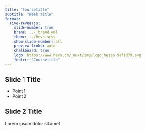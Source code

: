 ```yaml
---
title: "Coursetitle"
subtitle: "Week title"
format:
  live-revealjs:
    slide-number: true
    brand: ../_brand.yml
    theme: ../hevs.scss
    show-slide-number: all
    preview-links: auto
    chalkboard: true
    logo: https://www.hevs.ch/_nuxt/img/logo_hesso.9af1d79.svg
    footer: "Coursetitle"
---
```


## Slide 1 Title

- Point 1
- Point 2

## Slide 2 Title

Lorem ipsum dolor sit amet.

